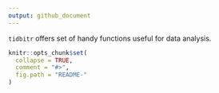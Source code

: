 ```yaml
---
output: github_document
---
```


`tidbitr` offers set of handy functions useful for data analysis.

```r
knitr::opts_chunk$set(
  collapse = TRUE,
  comment = "#>",
  fig.path = "README-"
)
```
